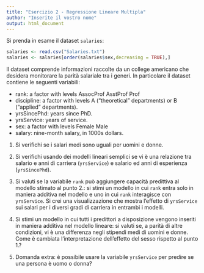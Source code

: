 ```yaml
---
title: "Esercizio 2 - Regressione Lineare Multipla"
author: "Inserite il vostro nome"
output: html_document
---
```


Si prenda in esame il dataset `salaries`: 

```r
salaries <- read.csv("Salaries.txt")
salaries <- salaries[order(salaries$sex,decreasing = TRUE),]
```

Il dataset comprende informazioni raccolte da un college americano che desidera monitorare la parità salariale tra i generi. In particolare il dataset contiene le seguenti variabili: 

* rank: a factor with levels AssocProf AsstProf Prof
* discipline: a factor with levels A (“theoretical” departments) or B (“applied” departments).
* yrsSincePhd: years since PhD.
* yrsService: years of service.
* sex: a factor with levels Female Male
* salary: nine-month salary, in 1000s dollars.


1. Si verifichi se i salari medi sono uguali per uomini e donne. 

2. Si verifichi usando dei modelli lineari semplici se vi è una relazione tra salario e anni di carriera (`yrsService`) e salario ed anni di esperienza (`yrsSincePhd`). 

3. Si valuti se la variabile `rank` può aggiungere capacità predittiva al modello stimato al punto 2.: si stimi un modello in cui `rank` entra solo in maniera additiva nel modello e uno in cui `rank` interagisce con `yrsService`. Si crei una visualizzazione che mostra l'effetto di `yrsService` sui salari per i diversi gradi di carriera in entrambi i modelli. 

4. Si stimi un modello in cui tutti i predittori a disposizione vengono inseriti in maniera additiva nel modello lineare: si valuti se, a parità di altre condizioni, vi è una differenza negli stipendi medi di uomini e donne. Come è cambiata l'interpretazione dell'effetto del sesso rispetto al punto 1.?

5. Domanda extra: è possibile usare la variabile `yrsService` per predire se una persona è uomo o donna? 
